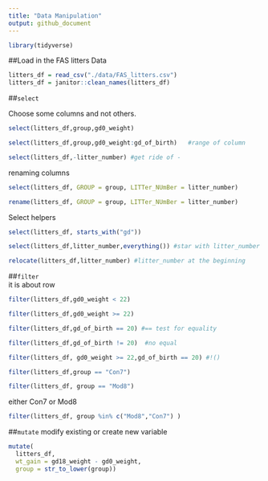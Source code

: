 ```yaml
---
title: "Data Manipulation"
output: github_document
---
```

```r
library(tidyverse)

```

##Load in the FAS litters Data
```r
litters_df = read_csv("./data/FAS_litters.csv")
litters_df = janitor::clean_names(litters_df)
```

##`select`

Choose some columns and not others.
```r
select(litters_df,group,gd0_weight)
```
```r
select(litters_df,group,gd0_weight:gd_of_birth)   #range of column

```

```r
select(litters_df,-litter_number) #get ride of -
```

renaming columns 

```r
select(litters_df, GROUP = group, LITTer_NUmBer = litter_number)
```


```r
rename(litters_df, GROUP = group, LITTer_NUmBer = litter_number)
```

Select helpers

```r
select(litters_df, starts_with("gd"))
```

```r
select(litters_df,litter_number,everything()) #star with litter_number
```

```r
relocate(litters_df,litter_number) #litter_number at the beginning 
```


##`filter`    
it is about row 

```r
filter(litters_df,gd0_weight < 22)
```

```r
filter(litters_df,gd0_weight >= 22)
```

```r
filter(litters_df,gd_of_birth == 20) #== test for equality
```

```r
filter(litters_df,gd_of_birth != 20)  #no equal
```

```r
filter(litters_df, gd0_weight >= 22,gd_of_birth == 20) #!()
```


```r
filter(litters_df,group == "Con7")
```

```r
filter(litters_df, group == "Mod8")
```

either Con7 or Mod8
```r
filter(litters_df, group %in% c("Mod8","Con7") )
```

##`mutate`
modify existing or create new variable

```r
mutate(
  litters_df,
  wt_gain = gd18_weight - gd0_weight,
  group = str_to_lower(group))
```

